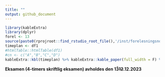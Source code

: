 ```yaml
---
title: ""
output: github_document
---
```





```r
library(kableExtra)
library(dplyr)
forel <- 13
source(paste0(rprojroot::find_rstudio_root_file(),'/inst/forelesningsnotater/timeplan.R'))
timeplan <- df1
#htmlTable::htmlTable(df1)
#cn <- c("A","B","C","D")
kableExtra::kbl(timeplan) %>% kableExtra::kable_paper(full_width = F) %>% kableExtra::row_spec(forel, bold = T)
```

**Eksamen (4-timers skriftlig eksamen) avholdes den 13̃~~12~~.12.2023**

